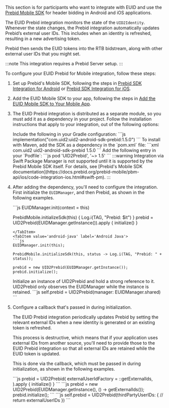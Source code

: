 
This section is for participants who want to integrate with EUID and use the [Prebid Mobile SDK](https://prebid.org/product-suite/prebid-mobile/) for header bidding in Android and iOS applications.

The EUID Prebid integration monitors the state of the `UID2Identity`. Whenever the state changes, the Prebid integration automatically updates Prebid’s external user IDs. This includes when an identity is refreshed, resulting in a new advertising token.

Prebid then sends the EUID tokens into the RTB bidstream, along with other external user IDs that you might set.

:::note
This integration requires a Prebid Server setup.
:::

To configure your EUID Prebid for Mobile integration, follow these steps:

1. Set up Prebid's Mobile SDK, following the steps in [Prebid SDK Integration for Android](https://docs.prebid.org/prebid-mobile/pbm-api/android/code-integration-android.html) or [Prebid SDK Integration for iOS](https://docs.prebid.org/prebid-mobile/pbm-api/ios/code-integration-ios.html).

2. Add the EUID Mobile SDK to your app, following the steps in [Add the EUID Mobile SDK to Your Mobile App](#add-the-euid-mobile-sdk-to-your-mobile-app).

3. The EUID Prebid integration is distributed as a separate module, so you must add it as a dependency in your project. Follow the installation instructions that apply to your integration, out of the following options:

   <Tabs groupId="dependency-selection">
   <TabItem value='gradle' label='Gradle (Android)'>
   Include the following in your Gradle configuration:
   ```js
   implementation("com.uid2:uid2-android-sdk-prebid:1.5.0")
   ```
   </TabItem>
   <TabItem value='maven' label='Maven (Android)'>
   To install with Maven, add the SDK as a dependency in the `pom.xml` file:
   ```xml
   <dependency>
      <groupId>com.uid2</groupId>
      <artifactId>uid2-android-sdk-prebid</artifactId>
      <version>1.5.0</version>
   </dependency>
   ```
   </TabItem>
   <TabItem value='cocoapods' label='CocoaPods (iOS)'>
   Add the following entry in your `Podfile`:
   ```js
   pod 'UID2Prebid', '~> 1.5'
   ```
   </TabItem>
   <TabItem value='spm' label='SPM (iOS)'>
   :::warning
   Integration via Swift Package Manager is not supported until it is supported by the Prebid Mobile SDK itself. For details, see [Prebid's Mobile SDK documentation](https://docs.prebid.org/prebid-mobile/pbm-api/ios/code-integration-ios.html#swift-pm).
   :::
   </TabItem>
   </Tabs>

4. After adding the dependency, you'll need to configure the integration. First initialize the `EUIDManager`, and then Prebid, as shown in the following examples.

   <Tabs groupId="language-selection">
   <TabItem value='android' label='Android Kotlin'>
   ```js
   EUIDManager.init(context = this)

   PrebidMobile.initializeSdk(this) { Log.i(TAG, "Prebid: $it") }
   prebid = UID2Prebid(EUIDManager.getInstance()).apply {
       initialize()
   }
   ```
   </TabItem>
   <TabItem value='android-java' label='Android Java'>
   ```js
   EUIDManager.init(this);

   PrebidMobile.initializeSdk(this, status -> Log.i(TAG, "Prebid: " + status));

   prebid = new UID2Prebid(EUIDManager.getInstance());
   prebid.initialize();
   ```
   </TabItem>
   <TabItem value='ios' label='iOS Swift'>
   Initialize an instance of UID2Prebid and hold a strong reference to it. UID2Prebid only observes the EUIDManager while the instance is retained.
   ```js
   self.prebid = UID2Prebid(manager: EUIDManager.shared)
   ```
   </TabItem>
   </Tabs>

5. Configure a callback that's passed in during initialization.

   The EUID Prebid integration periodically updates Prebid by setting the relevant external IDs when a new identity is generated or an existing token is refreshed.
   
   This process is destructive, which means that if your application uses external IDs from another source, you'll need to provide those to the EUID Prebid integration so that all external IDs are retained while the EUID token is updated.
   
   This is done via the callback, which must be passed in during initialization, as shown in the following examples.
   
   <Tabs groupId="language-selection">
   <TabItem value='android' label='Android Kotlin'>
   ```js
   prebid = UID2Prebid(
       externalUserIdFactory = ::getExternalIds,
   ).apply {
       initialize()
   }
   ```
   </TabItem>
   <TabItem value='android-java' label='Android Java'>
   ```js
   prebid = new UID2Prebid(EUIDManager.getInstance(), () -> getExternalIds());
   prebid.initialize();
   ```
   </TabItem>
    <TabItem value='ios' label='iOS Swift'>
   ```js
   self.prebid = UID2Prebid(thirdPartyUserIDs: {
       // return externalUserIDs
   })
   ```
   </TabItem>
   </Tabs>
